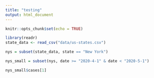 ```yaml
---
title: "testing"
output: html_document
---
```


```r
knitr::opts_chunk$set(echo = TRUE)
```

```r
library(readr)
state_data <- read_csv("data/us-states.csv")
```

```r
nys = subset(state_data, state == "New York")

nys_small = subset(nys, date >= "2020-4-1" & date < "2020-5-1")

nys_small$cases[1]
```

